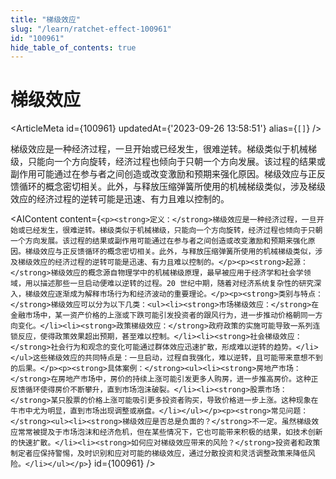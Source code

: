 ```yaml
---
title: "梯级效应"
slug: "/learn/ratchet-effect-100961"
id: "100961"
hide_table_of_contents: true
---
```



# 梯级效应

<ArticleMeta id={100961} updatedAt={'2023-09-26 13:58:51'} alias={`[]`} />
<div className='border-solid border-b border-t-0 my-4 border-[var(--ifm-color-gray-300)]' />

梯级效应是一种经济过程，一旦开始或已经发生，很难逆转。梯级类似于机械梯级，只能向一个方向旋转，经济过程也倾向于只朝一个方向发展。该过程的结果或副作用可能通过在参与者之间创造或改变激励和预期来强化原因。梯级效应与正反馈循环的概念密切相关。此外，与释放压缩弹簧所使用的机械梯级类似，涉及梯级效应的经济过程的逆转可能是迅速、有力且难以控制的。

<AIContent content={`<p><strong>定义：</strong>梯级效应是一种经济过程，一旦开始或已经发生，很难逆转。梯级类似于机械梯级，只能向一个方向旋转，经济过程也倾向于只朝一个方向发展。该过程的结果或副作用可能通过在参与者之间创造或改变激励和预期来强化原因。梯级效应与正反馈循环的概念密切相关。此外，与释放压缩弹簧所使用的机械梯级类似，涉及梯级效应的经济过程的逆转可能是迅速、有力且难以控制的。</p><p><strong>起源：</strong>梯级效应的概念源自物理学中的机械梯级原理，最早被应用于经济学和社会学领域，用以描述那些一旦启动便难以逆转的过程。20 世纪中期，随着对经济系统复杂性的研究深入，梯级效应逐渐成为解释市场行为和经济波动的重要理论。</p><p><strong>类别与特点：</strong>梯级效应可以分为以下几类：<ul><li><strong>市场梯级效应：</strong>在金融市场中，某一资产价格的上涨或下跌可能引发投资者的跟风行为，进一步推动价格朝同一方向变化。</li><li><strong>政策梯级效应：</strong>政府政策的实施可能导致一系列连锁反应，使得政策效果超出预期，甚至难以控制。</li><li><strong>社会梯级效应：</strong>社会行为和观念的变化可能通过群体效应迅速扩散，形成难以逆转的趋势。</li></ul>这些梯级效应的共同特点是：一旦启动，过程自我强化，难以逆转，且可能带来意想不到的后果。</p><p><strong>具体案例：</strong><ul><li><strong>房地产市场：</strong>在房地产市场中，房价的持续上涨可能引发更多人购房，进一步推高房价。这种正反馈循环使得房价不断攀升，直到市场泡沫破裂。</li><li><strong>股票市场：</strong>某只股票的价格上涨可能吸引更多投资者购买，导致价格进一步上涨。这种现象在牛市中尤为明显，直到市场出现调整或崩盘。</li></ul></p><p><strong>常见问题：</strong><ul><li><strong>梯级效应是否总是负面的？</strong>不一定。虽然梯级效应常常被提及于市场泡沫和经济危机，但在某些情况下，它也可能带来积极的结果，如技术创新的快速扩散。</li><li><strong>如何应对梯级效应带来的风险？</strong>投资者和政策制定者应保持警惕，及时识别和应对可能的梯级效应，通过分散投资和灵活调整政策来降低风险。</li></ul></p>`} id={100961} />
